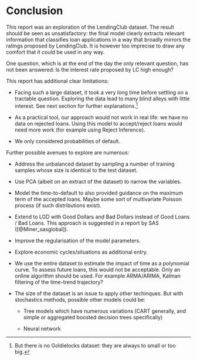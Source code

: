 # Conclusion

This report was an exploration of the LendingClub dataset. The result should be seen as unsatisfactory: the final model clearly extracts relevant information that classifies loan applications in a 
way that broadly mirrors the ratings proposed by LendingClub. It is however too imprecise to draw any comfort that it could be used in any way. 

One question, which is at the end of the day the only relevant question, has not been answered: Is the interest rate proposed by LC high enough?


This report has additional clear limitations:

  + Facing such a large dataset, it took a very long time before settling on a tractable question. Exploring the data lead to many blind alleys with little interest. See next section for further explanations.^[But there is no Goldielocks dataset: they are always to small or too big.]

  + As a practical tool, our approach would not work in real life: we have no data on rejected loans. Using this model to accept/reject loans would need more work (for example using Reject Inference).

  + We only considered probabilities of default. 
  

Further possible avenues to explore are numerous:

  + Address the unbalanced dataset by sampling a number of training samples whose size is identical to the test dataset.

  + Use PCA (albeit on an extract of the dataset) to narrow the variables.

  + Model the time-to-default to also provided guidance on the maximum term of the accepted loans. Maybe some sort of multivariate Poisson process (if such distributions exist). 

  + Extend to LGD with Good Dollars and Bad Dollars instead of Good Loans / Bad Loans. This approach is suggested in a report by SAS ([@Miner_sasglobal]).

  + Improve the regularisation of the model parameters.

  + Explore economic cycles/situations as additional entry.

  + We use the entire dataset to estimate the impact of time  as a polynomial curve. To assess future loans, this would not be acceptable. Only an online algorithm should be used. For example 
ARMA/ARIMA, Kalman filtering of the time-trend trajectory? 

  + The size of the dataset is an issue to apply other techinques. But with stochastics methods, possible other models could be:
      
      - Tree models which have numerous variations (CART generally, and simple or aggregated boosted decision trees specifically)
      
      - Neural network 


